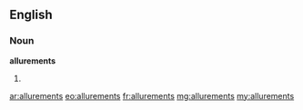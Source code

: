 ==English==

===Noun===
'''allurements'''

# {{plural of|[[allurement]]}}

[[ar:allurements]]
[[eo:allurements]]
[[fr:allurements]]
[[mg:allurements]]
[[my:allurements]]